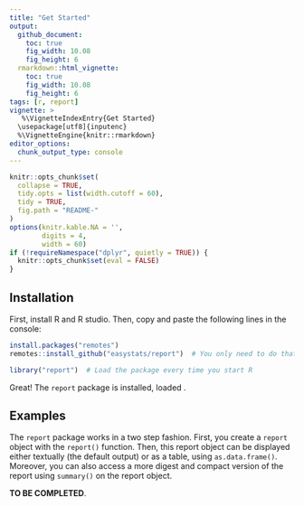 ```yaml
---
title: "Get Started"
output: 
  github_document:
    toc: true
    fig_width: 10.08
    fig_height: 6
  rmarkdown::html_vignette:
    toc: true
    fig_width: 10.08
    fig_height: 6
tags: [r, report]
vignette: >
   %\VignetteIndexEntry{Get Started}
  \usepackage[utf8]{inputenc}
  %\VignetteEngine{knitr::rmarkdown}
editor_options: 
  chunk_output_type: console
---
```


```r
knitr::opts_chunk$set(
  collapse = TRUE,
  tidy.opts = list(width.cutoff = 60),
  tidy = TRUE,
  fig.path = "README-"
)
options(knitr.kable.NA = '',
        digits = 4,
        width = 60)
if (!requireNamespace("dplyr", quietly = TRUE)) {
  knitr::opts_chunk$set(eval = FALSE)
}
```


## Installation

First, install R and R studio. Then, copy and paste the following lines in the console:

```r
install.packages("remotes")
remotes::install_github("easystats/report")  # You only need to do that once
```
```r
library("report")  # Load the package every time you start R
```

Great! The `report` package is installed, loaded .


## Examples


The `report` package works in a two step fashion. First, you create a `report` object with the `report()` function. Then, this report object can be displayed either textually (the default output) or as a table, using `as.data.frame()`. Moreover, you can also access a more digest and compact version of the report using `summary()` on the report object.

**TO BE COMPLETED**.


<!-- ## Supported Objects -->

<!-- ### Dataframes -->

<!-- ```{r message=FALSE, warning=FALSE, eval=FALSE} -->
<!-- r <- report(iris) -->
<!-- text_short(r) -->
<!-- ``` -->
<!-- ```{r message=FALSE, warning=FALSE} -->
<!-- r <- report(iris) -->
<!-- print(text_short(r), width = 100) -->
<!-- ``` -->
<!-- ```{r message=FALSE, warning=FALSE} -->
<!-- table_short(r) -->
<!-- ``` -->


<!-- ### Grouped Dataframes -->

<!-- ```{r message=FALSE, warning=FALSE, eval=FALSE} -->
<!-- library(dplyr) -->

<!-- r <- iris %>%  -->
<!--   group_by(Species) %>%  -->
<!--   report(median = TRUE, range = FALSE)  # Display only the Median and MAD -->

<!-- text_short(r) -->
<!-- ``` -->
<!-- ```{r echo=FALSE, message=FALSE, warning=FALSE} -->
<!-- library(dplyr) -->

<!-- r <- iris %>%  -->
<!--   group_by(Species) %>%  -->
<!--   report(median = TRUE, range = FALSE)  # Display only the Median and MAD -->
<!-- print(text_short(r), width=100) -->
<!-- ``` -->
<!-- ```{r message=FALSE, warning=FALSE, eval=TRUE} -->
<!-- table_long(r) -->
<!-- ``` -->


<!-- ### Correlations and t-tests -->

<!-- ```{r message=FALSE, warning=FALSE, eval=FALSE} -->
<!-- report(cor.test(iris$Sepal.Length, iris$Petal.Length)) -->
<!-- ``` -->
<!-- ```{r echo=FALSE, message=FALSE, warning=FALSE} -->
<!-- print(report(cor.test(iris$Sepal.Length, iris$Petal.Length)), width = 100) -->
<!-- ``` -->

<!-- ```{r message=FALSE, warning=FALSE, eval=FALSE} -->
<!-- report(t.test(iris$Sepal.Length, iris$Petal.Length)) -->
<!-- ``` -->
<!-- ```{r echo=FALSE, message=FALSE, warning=FALSE} -->
<!-- print(report(t.test(iris$Sepal.Length, iris$Petal.Length)), width = 100) -->
<!-- ``` -->

<!-- ### Linear Models (LMs) -->

<!-- ```{r message=FALSE, warning=FALSE, eval=FALSE} -->
<!-- model <- lm(Sepal.Length ~ Petal.Length + Species, data=iris) -->
<!-- r <- report(model) -->

<!-- text_short(r) -->
<!-- ``` -->
<!-- ```{r echo=FALSE, message=FALSE, warning=FALSE} -->
<!-- model <- lm(Sepal.Length ~ Petal.Length + Species, data = iris)  -->
<!-- r <- report(model) -->

<!-- print(text_short(r), width = 100) -->
<!-- ``` -->

<!-- ```{r message=FALSE, warning=FALSE, eval=TRUE} -->
<!-- table_short(r) -->
<!-- ``` -->




<!-- ### General Linear Models (GLMs) -->

<!-- ```{r message=FALSE, warning=FALSE, eval=FALSE} -->
<!-- model <- glm(vs ~ mpg + cyl, data=mtcars, family="binomial") -->
<!-- r <- report(model) -->

<!-- text_long(r) -->
<!-- ``` -->
<!-- ```{r echo=FALSE, message=FALSE, warning=FALSE} -->
<!-- model <- glm(vs ~ mpg + cyl, data = mtcars, family = "binomial") -->
<!-- r <- report(model) -->

<!-- print(text_long(r), width = 100) -->
<!-- ``` -->

<!-- ```{r message=FALSE, warning=FALSE, eval=TRUE} -->
<!-- table_long(r) -->
<!-- ``` -->
